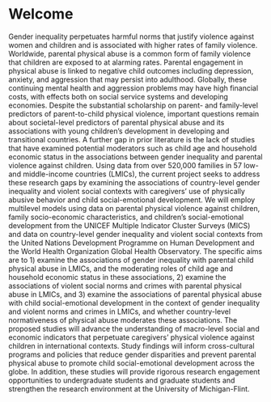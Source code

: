 # Welcome {.unnumbered}

Gender inequality perpetuates harmful norms that justify violence against women and children and is associated with higher rates of family violence. Worldwide, parental physical abuse is a common form of family violence that children are exposed to at alarming rates. Parental engagement in physical abuse is linked to negative child outcomes including depression, anxiety, and aggression that may persist into adulthood. Globally, these continuing mental health and aggression problems may have high financial costs, with effects both on social service systems and developing economies. Despite the substantial scholarship on parent- and family-level predictors of parent-to-child physical violence, important questions remain about societal-level predictors of parental physical abuse and its associations with young children’s development in developing and transitional countries. A further gap in prior literature is the lack of studies that have examined potential moderators such as child age and household economic status in the associations between gender inequality and parental violence against children. Using data from over 520,000 families in 57 low- and middle-income countries (LMICs), the current project seeks to address these research gaps by examining the associations of country-level gender inequality and violent social contexts with caregivers’ use of physically abusive behavior and child social-emotional development. We will employ multilevel models using data on parental physical violence against children, family socio-economic characteristics, and children’s social-emotional development from the UNICEF Multiple Indicator Cluster Surveys (MICS) and data on country-level gender inequality and violent social contexts from the United Nations Development Programme on Human Development and the World Health Organization Global Health Observatory. The specific aims are to 1) examine the associations of gender inequality with parental child physical abuse in LMICs, and the moderating roles of child age and household economic status in these associations, 2) examine the associations of violent social norms and crimes with parental physical abuse in LMICs, and 3) examine the associations of parental physical abuse with child social-emotional development in the context of gender inequality and violent norms and crimes in LMICs, and whether country-level normativeness of physical abuse moderates these associations. The proposed studies will advance the understanding of macro-level social and economic indicators that perpetuate caregivers’ physical violence against children in international contexts. Study findings will inform cross-cultural programs and policies that reduce gender disparities and prevent parental physical abuse to promote child social-emotional development across the globe. In addition, these studies will provide rigorous research engagement opportunities to undergraduate students and graduate students and strengthen the research environment at the University of Michigan-Flint.